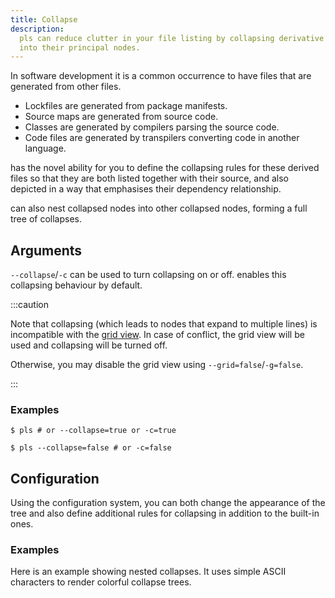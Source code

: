 ```yaml
---
title: Collapse
description:
  pls can reduce clutter in your file listing by collapsing derivative nodes
  into their principal nodes.
---
```



In software development it is a common occurrence to have files that are
generated from other files.

- Lockfiles are generated from package manifests.
- Source maps are generated from source code.
- Classes are generated by compilers parsing the source code.
- Code files are generated by transpilers converting code in another language.

<Pls /> has the novel ability for you to define the collapsing rules for these
derived files so that they are both listed together with their source, and also
depicted in a way that emphasises their dependency relationship.

<Pls /> can also nest collapsed nodes into other collapsed nodes, forming a full
tree of collapses.

## Arguments

`--collapse`/`-c` can be used to turn collapsing on or off. <Pls /> enables this
collapsing behaviour by default.

:::caution

Note that collapsing (which leads to nodes that expand to multiple lines) is
incompatible with the [grid view](/pls/features/grid_view/). In case of
conflict, the grid view will be used and collapsing will be turned off.

Otherwise, you may disable the grid view using `--grid=false`/`-g=false`.

:::

### Examples

```console
$ pls # or --collapse=true or -c=true
```

<CollapseOn />

```console
$ pls --collapse=false # or -c=false
```

<CollapseOff />

## Configuration

Using the configuration system, you can both change the appearance of the tree
and also define additional rules for collapsing in addition to the built-in
ones.

### Examples

Here is an example showing nested collapses. It uses simple ASCII characters to
render colorful collapse trees.

<CollapseConf />

<CollapseConfd />
